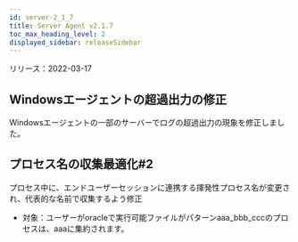 ```yaml
---
id: server-2_1_7
title: Server Agent v2.1.7
toc_max_heading_level: 2
displayed_sidebar: releaseSidebar
---
```


リリース：2022-03-17

## Windowsエージェントの超過出力の修正

Windowsエージェントの一部のサーバーでログの超過出力の現象を修正しました。

## プロセス名の収集最適化#2

プロセス中に、エンドユーザーセッションに連携する揮発性プロセス名が変更され、代表的な名前で収集するよう修正

- 対象：ユーザーがoracleで実行可能ファイルがパターンaaa_bbb_cccのプロセスは、aaaに集約されます。
